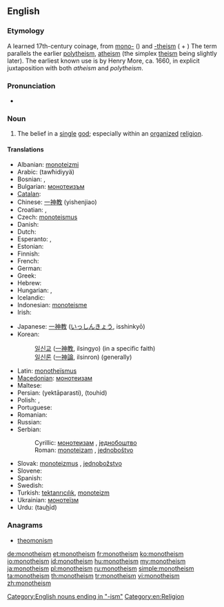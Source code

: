 {{wikipedia}}
{{wikiquote}}
==English==

===Etymology===
A learned 17th-century coinage, from [[mono-]] ({{term|μονός||one|tr=monós|lang=grc}}) and [[-theism]] ({{term|θεός||god, [[deity]]|tr=theós|lang=grc}} + {{term|lang=grc|-ισμός|tr=-ismos}}) The term parallels the earlier [[polytheism]], [[atheism]] (the simplex [[theism]] being slightly later).
The earliest known use is by Henry More, ca. 1660, in explicit juxtaposition with both ''atheism'' and ''polytheism''.

===Pronunciation===
* {{audio|en-us-monotheism.ogg|Audio (US)}}

===Noun===
{{en-noun}}

# The belief in a [[single]] [[god]]; especially within an [[organize]]d [[religion]].

====Translations====
{{trans-top|The belief in a single God}}
* Albanian: [[monoteizmi]]
* Arabic: {{Arab|[[توحيدية]]}} (tawħidiyyä) {{f}}
* Bosnian: {{t-|bs|monoteizam|m}}, {{t-|bs|jednoboštvo|n}}
* Bulgarian: [[монотеизъм]] {{m}}
* [[Catalan]]: {{t|ca|monoteisme|m}}
* Chinese: [[一神教]] (yishenjiao)
* Croatian: {{t-|hr|monoteizam|m}}, {{t-|hr|jednoboštvo|n}}
* Czech: [[monoteismus]] {{m}}
* Danish: {{t|da|monoteisme}}
* Dutch: {{t-|nl|monotheïsme|n}}
* Esperanto: {{t-|eo|monoteismo|xs=Esperanto}}, {{t|eo|unudiismo}}
* Estonian: {{t-|et|monoteism}}
* Finnish: {{t+|fi|monoteismi}}
* French: {{t+|fr|monothéisme|m}}
* German: {{t+|de|Monotheismus|m}}
* Greek: {{t+|el|μονοθεϊσμός|tr=monotheïsmós}}
* Hebrew: {{t|he|מונותאיזם}}
* Hungarian: {{t+|hu|egyistenhit}}, {{t+|hu|monoteizmus}}
* Icelandic: {{t-|is|eingyðistrú}}
* Indonesian: [[monoteisme]]
* Irish: {{t|ga|aondiachas|m}}
{{trans-mid}}
* Japanese: [[一神教]] ([[いっしんきょう]], isshinkyō)
* Korean:
*: [[일신교]] ([[一神教]], ilsingyo) (in a specific faith)
*: [[일신론]] ([[一神論]], ilsinron) (generally)
* Latin: [[monotheïsmus]] {{m}}
* [[Macedonian]]: [[монотеизам]] {{m}}
* Maltese: {{t|mt|monoteiżmu|m}}
* Persian: {{fa-Arab|[[یکتاپرستی]]}} (yektāparasti), {{fa-Arab|[[توحید]]}} (touhid)
* Polish: {{t+|pl|monoteizm|m}},  {{t|pl|jedynobóstwo|n}}
* Portuguese: {{t+|pt|monoteísmo|m}}
* Romanian: {{t-|ro|monoteism}}
* Russian: {{t+|ru|монотеизм|m}}
* Serbian:
*: Cyrillic: [[монотеизам]] {{m}}, [[једнобоштво]] {{n}}
*: Roman: [[monoteizam]] {{m}}, [[jednoboštvo]] {{n}}
* Slovak: [[monoteizmus]] {{m}}, [[jednobožstvo]] {{n}}
* Slovene: {{t+|sl|monoteizem|m}}
* Spanish: {{t+|es|monoteísmo|m}}
* Swedish: {{t+|sv|monoteism}}
* Turkish: [[tektanrıcılık]], [[monoteizm]]
* Ukrainian: [[монотеїзм]] {{m}}
* Urdu: {{ur-Arab|[[توحید]]}} (tau<u>h</u>īd) {{f}}
{{trans-bottom}}

===Anagrams===
* [[theomonism#English|theomonism]]

[[Category:English nouns ending in "-ism"]]
[[Category:en:Religion]]

[[de:monotheism]]
[[et:monotheism]]
[[fr:monotheism]]
[[ko:monotheism]]
[[io:monotheism]]
[[id:monotheism]]
[[hu:monotheism]]
[[my:monotheism]]
[[ja:monotheism]]
[[pl:monotheism]]
[[ru:monotheism]]
[[simple:monotheism]]
[[ta:monotheism]]
[[th:monotheism]]
[[tr:monotheism]]
[[vi:monotheism]]
[[zh:monotheism]]